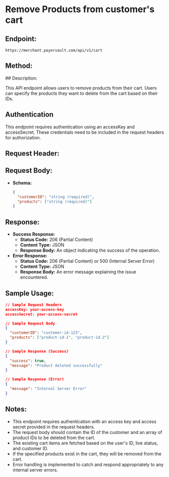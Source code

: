 # Remove Products from customer's cart

## Endpoint:
```text
https://merchant.payervault.com/api/v1/cart
```
## Method:

<DELETEBadge/>
## Description:

This API endpoint allows users to remove products from their cart. Users can specify the products they want to delete from the cart based on their IDs.

## Authentication

This endpoint requires authentication using an accessKey and accessSecret. These credentials need to be included in the request headers for authorization.


## Request Header:

<AccessKeyAndSec/>

## Request Body:

- **Schema:**
    
    ```json
    {
      "customerID": "string (required)",
      "products": ["string (required)"]
    }
    
    ```
    

## Response:

- **Success Response:**
    - **Status Code:** 206 (Partial Content)
    - **Content Type:** JSON
    - **Response Body:** An object indicating the success of the operation.
- **Error Response:**
    - **Status Code:** 206 (Partial Content) or 500 (Internal Server Error)
    - **Content Type:** JSON
    - **Response Body:** An error message explaining the issue encountered.

## Sample Usage:

```json
// Sample Request Headers
accessKey: your-access-key
accessSecret: your-access-secret

// Sample Request Body
{
  "customerID": "customer-id-123",
  "products": ["product-id-1", "product-id-2"]
}

// Sample Response (Success)
{
  "success": true,
  "message": "Product deleted successfully"
}

```

```json
// Sample Response (Error)
{
  "message": "Internal Server Error"
}

```

## Notes:

- This endpoint requires authentication with an access key and access secret provided in the request headers.
- The request body should contain the ID of the customer and an array of product IDs to be deleted from the cart.
- The existing cart items are fetched based on the user's ID, live status, and customer ID.
- If the specified products exist in the cart, they will be removed from the cart.
- Error handling is implemented to catch and respond appropriately to any internal server errors.